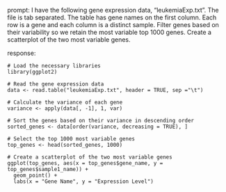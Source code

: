 prompt:
I have the following gene expression data, "leukemiaExp.txt". The file is tab separated. The table has gene names on the first column. Each row is a gene and each column is a distinct sample. Filter genes based on their variability so we retain the most variable top 1000 genes. Create a scatterplot of the two most variable genes.

response:
```
# Load the necessary libraries
library(ggplot2)

# Read the gene expression data
data <- read.table("leukemiaExp.txt", header = TRUE, sep ="\t")

# Calculate the variance of each gene
variance <- apply(data[, -1], 1, var)

# Sort the genes based on their variance in descending order
sorted_genes <- data[order(variance, decreasing = TRUE), ]

# Select the top 1000 most variable genes
top_genes <- head(sorted_genes, 1000)

# Create a scatterplot of the two most variable genes
ggplot(top_genes, aes(x = top_genes$gene_name, y = top_genes$sample1_name)) +
  geom_point() +
  labs(x = "Gene Name", y = "Expression Level")
```

